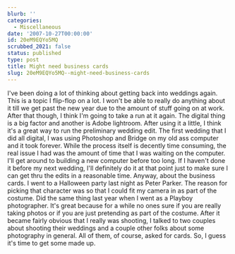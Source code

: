 ```yaml
---
blurb: ''
categories:
  - Miscellaneous
date: '2007-10-27T00:00:00'
id: 20eM9EQYo5MQ
scrubbed_2021: false
status: published
type: post
title: Might need business cards
slug: 20eM9EQYo5MQ--might-need-business-cards
---
```


I've been doing a lot of thinking about getting back into weddings
again. This is a topic I flip-flop on a lot. I won't be able to
really do anything about it till we get past the new year due to
the amount of stuff going on at work. After that though, I think
I'm going to take a run at it again. The digital thing is a big
factor and another is Adobe lightroom. After using it a little, I
think it's a great way to run the preliminary wedding edit. The
first wedding that I did all digital, I was using Photoshop and
Bridge on my old ass computer and it took forever. While the
process itself is decently time consuming, the real issue I had was
the amount of time that I was waiting on the computer. I'll get
around to building a new computer before too long. If I haven't
done it before my next wedding, I'll definitely do it at that point
just to make sure I can get thru the edits in a reasonable time.
Anyway, about the business cards. I went to a Halloween party last
night as Peter Parker. The reason for picking that character was so
that I could fit my camera in as part of the costume. Did the same
thing last year when I went as a Playboy photographer. It's great
because for a while no ones sure if you are really taking photos or
if you are just pretending as part of the costume. After it became
fairly obvious that I really was shooting, I talked to two couples
about shooting their weddings and a couple other folks about some
photography in general. All of them, of course, asked for cards.
So, I guess it's time to get some made up.
